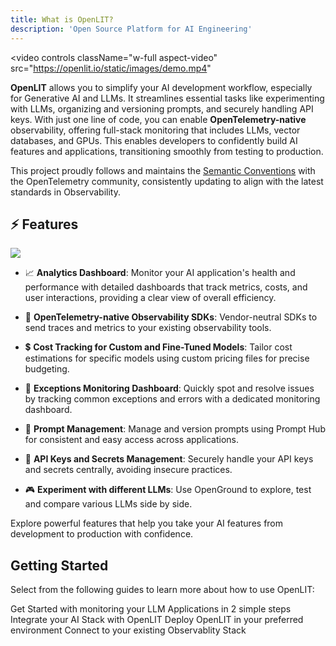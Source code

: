 ```yaml
---
title: What is OpenLIT?
description: 'Open Source Platform for AI Engineering'
---
```


<video
  controls
  className="w-full aspect-video"
  src="https://openlit.io/static/images/demo.mp4"
></video>

**OpenLIT** allows you to simplify your AI development workflow, especially for Generative AI and LLMs. It streamlines essential tasks like experimenting with LLMs, organizing and versioning prompts, and securely handling API keys. 
With just one line of code, you can enable **OpenTelemetry-native** observability, offering full-stack monitoring that includes LLMs, vector databases, and GPUs. This enables developers to confidently build AI features and applications, transitioning smoothly from testing to production.

This project proudly follows and maintains the [Semantic Conventions](https://github.com/open-telemetry/semantic-conventions/tree/main/docs/gen-ai) with the OpenTelemetry community, consistently updating to align with the latest standards in Observability.

## ⚡ Features

<Frame>
  <img src="https://github.com/openlit/.github/raw/main/profile/assets/openlit-feature-banner.png?raw=true" />
</Frame>

- 📈 **Analytics Dashboard**: Monitor your AI application's health and performance with detailed dashboards that track metrics, costs, and user interactions, providing a clear view of overall efficiency.

- 🔌 **OpenTelemetry-native Observability SDKs**: Vendor-neutral SDKs to send traces and metrics to your existing observability tools. 

- 💲 **Cost Tracking for Custom and Fine-Tuned Models**: Tailor cost estimations for specific models using custom pricing files for precise budgeting.

- 🐛 **Exceptions Monitoring Dashboard**: Quickly spot and resolve issues by tracking common exceptions and errors with a dedicated monitoring dashboard.

- 💭 **Prompt Management**: Manage and version prompts using Prompt Hub for consistent and easy access across applications.

- 🔑 **API Keys and Secrets Management**: Securely handle your API keys and secrets centrally, avoiding insecure practices.

- 🎮 **Experiment with different LLMs**: Use OpenGround to explore, test and compare various LLMs side by side.

<CardGroup cols={1}>
<Card title="Take a Look at All Features in Detail" href="/latest/features/overview" icon='bolt'>
Explore powerful features that help you take your AI features from development to production with confidence.
</Card>
</CardGroup>

## Getting Started
Select from the following guides to learn more about how to use OpenLIT:

<CardGroup cols={2}>
<Card title="Quickstart: LLM Observability" href="/latest/quickstart" icon='bolt'>
Get Started with monitoring your LLM Applications in 2 simple steps
</Card>
<Card title="Integrations" href="/latest/integrations/introduction" icon='circle-nodes'>
Integrate your AI Stack with OpenLIT 
</Card>
<Card title="Installation" href="/latest/installation" icon='circle-down'>
Deploy OpenLIT in your preferred environment 
</Card>
<Card title="Connections" href="/latest/connections/intro" icon='link'>
Connect to your existing Observablity Stack
</Card>
</CardGroup>

